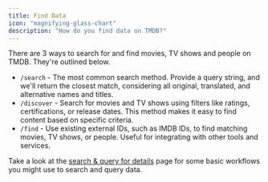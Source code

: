 ```yaml
---
title: Find Data
icon: "magnifying-glass-chart"
description: "How do you find data on TMDB?"
---
```


There are 3 ways to search for and find movies, TV shows and people on TMDB. They're outlined below.

- `/search` - The most common search method. Provide a query string, and we'll return the closest match, considering all original, translated, and alternative names and titles.
- `/discover` - Search for movies and TV shows using filters like ratings, certifications, or release dates. This method makes it easy to find content based on specific criteria.
- `/find` - Use existing external IDs, such as IMDB IDs, to find matching movies, TV shows, or people. Useful for integrating with other tools and services.

Take a look at the [search & query for details]() page for some basic workflows you might use to search and query data.
